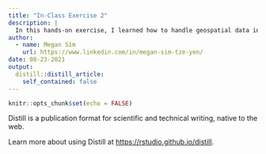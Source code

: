 ```yaml
---
title: "In-Class Exercise 2"
description: |
  In this hands-on exercise, I learned how to handle geospatial data in R by using sf package.
author:
  - name: Megan Sim
    url: https://www.linkedin.com/in/megan-sim-tze-yen/
date: 08-23-2021
output:
  distill::distill_article:
    self_contained: false
---
```



```r
knitr::opts_chunk$set(echo = FALSE)
```

Distill is a publication format for scientific and technical writing, native to the web.

Learn more about using Distill at <https://rstudio.github.io/distill>.


